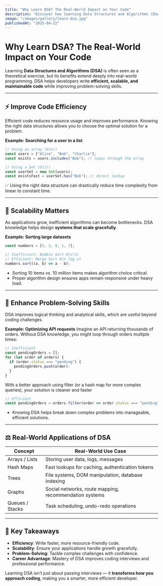 ```yaml
---
title: "Why Learn DSA? The Real-World Impact on Your Code"
description: "Discover how learning Data Structures and Algorithms (DSA) improves code efficiency, scalability, and problem-solving skills, with real-world examples."
image: "/images/gallery/learn-dsa.jpg"
publishedAt: "2025-04-22"
---
```


# Why Learn DSA? The Real-World Impact on Your Code

Learning **Data Structures and Algorithms (DSA)** is often seen as a theoretical exercise, but its benefits extend deeply into real-world programming. DSA helps developers write **efficient, scalable, and maintainable code** while improving problem-solving skills.

---

## ⚡ Improve Code Efficiency

Efficient code reduces resource usage and improves performance. Knowing the right data structures allows you to choose the optimal solution for a problem.

**Example: Searching for a user in a list**

```js
// Using an array (O(n))
const users = ["Alice", "Bob", "Charlie"];
const exists = users.includes("Bob"); // loops through the array

// Using a Set (O(1))
const userSet = new Set(users);
const existsFast = userSet.has("Bob"); // direct lookup
```

✅ Using the right data structure can drastically reduce time complexity from linear to constant time.

---

## 🔗 Scalability Matters
As applications grow, inefficient algorithms can become bottlenecks. DSA knowledge helps design **systems that scale gracefully**.

**Example: Sorting large datasets**

```js
const numbers = [5, 2, 9, 1, 7];

// Inefficient: Bubble Sort O(n^2)
// Efficient: Merge Sort O(n log n)
numbers.sort((a, b) => a - b);
```

- Sorting 10 items vs. 10 million items makes algorithm choice critical.
- Proper algorithm design ensures apps remain responsive under heavy load.

---

## 🧠 Enhance Problem-Solving Skills

DSA improves logical thinking and analytical skills, which are useful beyond coding challenges.

**Example: Optimizing API requests**
Imagine an API returning thousands of orders. Without DSA knowledge, you might loop through orders multiple times:

```js
// Inefficient
const pendingOrders = [];
for (let order of orders) {
  if (order.status === "pending") {
    pendingOrders.push(order);
  }
}
```
With a better approach using filter (or a hash map for more complex queries), your solution is cleaner and faster

```js
// Efficient
const pendingOrders = orders.filter(order => order.status === "pending");
```
- Knowing DSA helps break down complex problems into manageable, efficient solutions.

---

## ⚖️ Real-World Applications of DSA
<table>
  <thead>
    <tr>
      <th>Concept</th>
      <th>Real-World Use Case</th>
    </tr>
  </thead>
  <tbody>
    <tr>
      <td>Arrays / Lists</td>
      <td>Storing user data, logs, messages</td>
    </tr>
    <tr>
      <td>Hash Maps</td>
      <td>Fast lookups for caching, authentication tokens</td>
    </tr>
    <tr>
      <td>Trees</td>
      <td>File systems, DOM manipulation, database indexing</td>
    </tr>
    <tr>
      <td>Graphs</td>
      <td>Social networks, route mapping, recommendation systems</td>
    </tr>
    <tr>
      <td>Queues / Stacks</td>
      <td>Task scheduling, undo-redo operations</td>
    </tr>
  </tbody>
</table>

---

## 🚀 Key Takeaways
- **Efficiency**: Write faster, more resource-friendly code.
- **Scalability**: Ensure your applications handle growth gracefully.
- **Problem-Solving**: Tackle complex challenges with confidence.
- **Career Advantage**: Mastery of DSA improves coding interviews and professional performance.

Learning DSA isn’t just about passing interviews — it **transforms how you approach coding**, making you a smarter, more efficient developer.